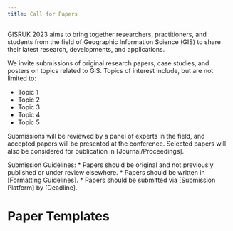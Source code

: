 ```yaml
---
title: Call for Papers
---
```


GISRUK 2023 aims to bring together researchers, practitioners, and students from
the field of Geographic Information Science (GIS) to share their latest
research, developments, and applications.

We invite submissions of original research papers, case studies, and posters on
topics related to GIS.
Topics of interest include, but are not limited to:

* Topic 1
* Topic 2
* Topic 3
* Topic 4
* Topic 5

Submissions will be reviewed by a panel of experts in the field, and accepted
papers will be presented at the conference.
Selected papers will also be considered for publication in
[Journal/Proceedings].

Submission Guidelines:
* Papers should be original and not previously published or under review elsewhere.
* Papers should be written in [Formatting Guidelines].
* Papers should be submitted via [Submission Platform] by [Deadline].

# Paper Templates


